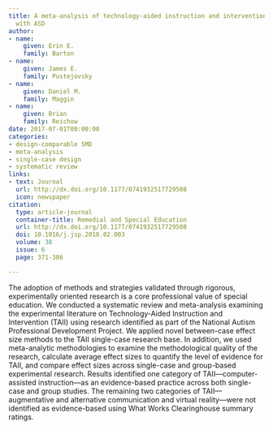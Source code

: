 ```yaml
---
title: A meta-analysis of technology-aided instruction and intervention for students
  with ASD
author:
- name:
    given: Erin E.
    family: Barton
- name:
    given: James E.
    family: Pustejovsky
- name:
    given: Daniel M.
    family: Maggin
- name:
    given: Brian
    family: Reichow
date: 2017-07-01T00:00:00
categories:
- design-comparable SMD
- meta-analysis
- single-case design
- systematic review
links:
- text: Journal
  url: http://dx.doi.org/10.1177/0741932517729508
  icon: newspaper
citation:
  type: article-journal
  container-title: Remedial and Special Education
  url: http://dx.doi.org/10.1177/0741932517729508
  doi: 10.1016/j.jsp.2018.02.003
  volume: 38
  issue: 6
  page: 371-386

---
```


The adoption of methods and strategies validated through rigorous, experimentally oriented research is a core professional value of special education. We conducted a systematic review and meta-analysis examining the experimental literature on Technology-Aided Instruction and Intervention (TAII) using research identified as part of the National Autism Professional Development Project. We applied novel between-case effect size methods to the TAII single-case research base. In addition, we used meta-analytic methodologies to examine the methodological quality of the research, calculate average effect sizes to quantify the level of evidence for TAII, and compare effect sizes across single-case and group-based experimental research. Results identified one category of TAII—computer-assisted instruction—as an evidence-based practice across both single-case and group studies. The remaining two categories of TAII—augmentative and alternative communication and virtual reality—were not identified as evidence-based using What Works Clearinghouse summary ratings.


